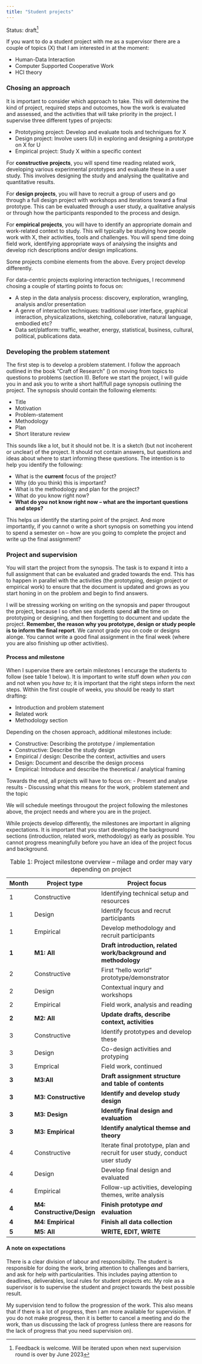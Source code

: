 ```yaml
---
title: "Student projects"
---
```

Status: draft^[Feedback is welcome. Will be iterated upon when next supervision round is over by June 2023]

If you want to do a student project with me as a supervisor there are a couple of topics (X) that I am interested in at the moment:

- Human-Data Interaction
- Computer Supported Cooperative Work
- HCI theory 

### Chosing an approach
It is important to consider which approach to take. This will determine the kind of project, required steps and outcomes, how the work is evaluated and assessed, and the activities that will take priority in the project. I supervise three different types of projects:

- Prototyping project: Develop and evaluate tools and technigues for X
- Design project: Involve users (U) in exploring and designing a prototype on X for U
- Empirical project: Study X within a specific context

For **constructive projects**, you will spend time reading related work, developing various experimental prototypes and evaluate these in a user study. This involves designing the study and analysing the qualitative and quantitative results. 

For **design projects**, you will have to recruit a group of users and go through a full design project with workshops and iterations toward a final prototype. This can be evaluated through a user study, a qualitative analysis or through how the participants responded to the process and design.

For **empirical projects**, you will have to identify an appropriate domain and work-related context to study. This will typically be studying how people work with X, their activities, tools and challenges. You will spend time doing field work, identifying appropriate ways of analysing the insights and develop rich descriptions and/or design implications. 

Some projects combine elements from the above. Every project develop differently.

For data-centric projects exploring interaction technigues, I recommend chosing a couple of starting points to focus on:

- A step in the data analysis process: discovery, exploration, wrangling, analysis and/or presentation
- A genre of interaction techniques: traditional user interface, graphical interaction, physicalizations, sketching, colleborative, natural language, embodied etc?
- Data set/platform: traffic, weather, energy, statistical, business, cultural, political, publications data.

### Developing the problem statement
The first step is to develop a problem statement. I follow the approach outlined in the book "Craft of Research" () on moving from topics to questions to problems (section II). Before we start the project, I will guide you in and ask you to write a short half/full page synopsis outlining the project. The synopsis should contain the following elements:

- Title
- Motivation
- Problem-statement
- Methodology
- Plan
- Short literature review

This sounds like a lot, but it should not be. It is a sketch (but not incoherent or unclear) of the project. It should not contain answers, but questions and ideas about where to start informing these questions. The intention is to help you identify the following:

- What is the **current** focus of the project?
- Why (do you think) this is important?
- What is the methodology and plan for the project?
- What do you know right now?
- **What do you not know right now -- what are the important questions and steps?**

This helps *us* identify the starting point of the project. And more importantly, if you cannot o write a short synopsis on something you intend to spend a semester on -- how are you going to complete the project and write up the final assignment?

### Project and supervision
You will start the project from the synopsis. The task is to expand it into a full assignment that can be evaluated and graded towards the end. This has to happen in parallel with the activities (the prototyping, design project or empirical work) to ensure that the document is updated and grows as you start honing in on the problem and begin to find answers. 

I will be stressing working on writing on the synopsis and paper througout the project, because I so often see students spend **all** the time on prototyping or designing, and then forgetting to document and update the project. **Remember, the reason why you prototype, design or study people is to inform the final report**. We cannot grade you on code or designs alonge. You cannot write a good final assignment in the final week (where you are also finishing up other activities). 


#### Process and milestone
When I supervise there are certain milestones I encurage the students to follow (see table 1 below). It is important to write stuff down *when you can* and not when you *have to*; it is important that the right steps inform the next steps. Within the first couple of weeks, you should be ready to start drafting:

- Introduction and problem statement
- Related work
- Methodology section

Depending on the chosen approach, additional milestones include:

- Constructive: Describing the prototype / implementation
- Constructive: Describe the study design
- Empirical / design: Describe the context, activities and users
- Design: Document and describe the design process
- Empirical: Introduce and describe the theoretical / analytical framing

Towards the end, all projects will have to focus on:
- Present and analyse results
- Discussing what this means for the work, problem statement and the topic

We will schedule meetings througout the project following the milestones above, the project needs and where you are in the project.

While projects develop differently, the milestones are important in aligning expectations. It is important that you start developing the background sections (introduction, related work, methodology) as early as possible. You cannot progress meaningfully before you have an idea of the project focus and background. 

| **Month** | **Project type** | **Project focus** |
| - | --- | -------- |
| 1 | Constructive | Identifying technical setup and resources | 
| 1 | Design | Identify focus and recrut participants |
| 1 | Empirical | Develop methodology and recruit participants |
|**1** | **M1: All** | **Draft introduction, related work/background and methodology** |
| 2 | Constructive | First "hello world" prototype/demonstrator |
| 2 | Design | Contextual inqury and workshops |
| 2 | Empirical | Field work, analysis and reading |
| **2** | **M2: All** | **Update drafts, describe context, activities** |
| 3 | Constructive | Identify prototypes and develop these |
| 3 | Design | Co-design activities and protyping |
| 3 | Emprical | Field work, continued |
| **3** | **M3:All**|**Draft assignment structure and table of contents**|
| **3** | **M3: Constructive** | **Identify and develop study design** |
| **3** | **M3: Design** | **Identify final design and evaluation** |
|**3** | **M3: Empirical** | **Identify analytical themse and theory** |
| 4 | Constructive | Iterate final prototype, plan and recruit for user study, conduct user study |
| 4 | Design | Develop final design and evaluated |
| 4 | Empirical | Follow-up activities, developing themes, write analysis |
| **4** | **M4: Constructive/Design** | **Finish prototype *and* evaluation** |
| **4**| **M4: Empirical**| **Finish all data collection** |
| **5** | **M5: All** | **WRITE, EDIT, WRITE** |

: Table 1: Project milestone overview -- milage and order may vary depending on project

#### A note on expectations
There is a clear division of labour and responsibility. The student is responsible for doing the work, bring attention to challenges and barriers, and ask for help with particularities. This includes paying attention to deadlines, deliverables, local rules for student projects etc. My role as a supervisor is to supervise the student and project towards the best possible result.

My supervision tend to follow the progression of the work. This also means that if there is a lot of progress, then I am more available for supervision.  If you do not make progress, then it is better to cancel a meeting and do the work, than us discussing the lack of progress (unless there are reasons for the lack of progress that you need supervision on). 
